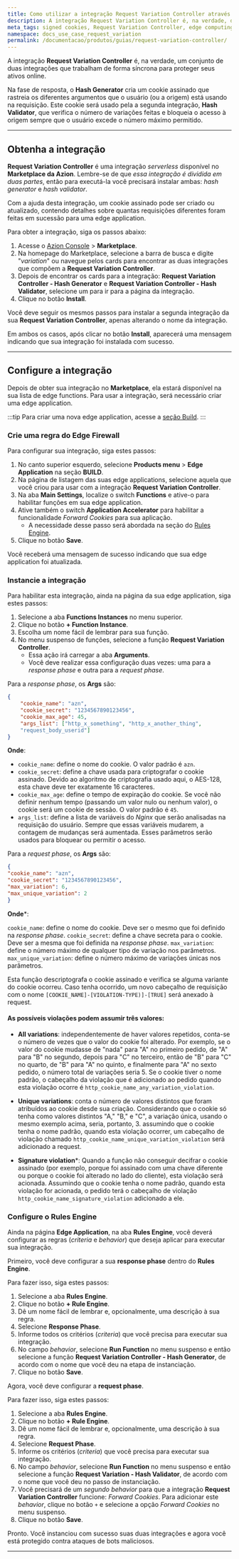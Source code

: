 ```yaml
---
title: Como utilizar a integração Request Variation Controller através do Marketplace da Azion
description: A integração Request Variation Controller é, na verdade, duas integrações que trabalham juntas para proteger seus ativos online.
meta_tags: signed cookies, Request Variation Controller, edge computing, proteção, hash validator, hash generator
namespace: docs_use_case_request_variation
permalink: /documentacao/produtos/guias/request-variation-controller/
---
```



A integração **Request Variation Controller** é, na verdade, um conjunto de duas integrações que trabalham de forma síncrona para proteger seus ativos online.

Na fase de resposta, o **Hash Generator** cria um cookie assinado que rastreia os diferentes argumentos que o usuário (ou a origem) está usando na requisição. Este cookie será usado pela a segunda integração, **Hash Validator**, que verifica o número de variações feitas e bloqueia o acesso à origem sempre que o usuário excede o número máximo permitido.

---

## Obtenha a integração

**Request Variation Controller** é uma integração *serverless* disponível no **Marketplace da Azion**. Lembre-se de que *essa integração é dividida em duas partes*, então para executá-la você precisará instalar ambas: *hash generator* e *hash validator*.

Com a ajuda desta integração, um cookie assinado pode ser criado ou atualizado, contendo detalhes sobre quantas requisições diferentes foram feitas em sucessão para uma edge application.

Para obter a integração, siga os passos abaixo:

1. Acesse o [Azion Console](/pt-br/documentacao/produtos/guias/como-acessar-o-azion-console/) > **Marketplace**.
2. Na homepage do Marketplace, selecione a barra de busca e digite "*variation*" ou navegue pelos cards para encontrar as duas integrações que compõem a **Request Variation Controller**.
3. Depois de encontrar os cards para a integração: **Request Variation Controller - Hash Generator** e **Request Variation Controller - Hash Validator**, selecione um para ir para a página da integração.
4. Clique no botão **Install**.

Você deve seguir os mesmos passos para instalar a segunda integração da sua **Request Variation Controller**, apenas alterando o nome da integração.

Em ambos os casos, após clicar no botão **Install**, aparecerá uma mensagem indicando que sua integração foi instalada com sucesso.

---

## Configure a integração

Depois de obter sua integração no **Marketplace**, ela estará disponível na sua lista de edge functions. Para usar a integração, será necessário criar uma edge application.

:::tip
Para criar uma nova edge application, acesse a [seção Build](/pt-br/documentacao/produtos/guias/build/criar-uma-aplicacao/).
:::

### Crie uma regra do Edge Firewall

Para configurar sua integração, siga estes passos:

1. No canto superior esquerdo, selecione **Products menu** > **Edge Application** na seção **BUILD**.
2. Na página de listagem das suas edge applications, selecione aquela que você criou para usar com a integração **Request Variation Controller**.
3. Na aba **Main Settings**, localize o switch **Functions** e ative-o para habilitar funções em sua edge application.
4. Ative também o switch **Application Accelerator** para habilitar a funcionalidade *Forward Cookies* para sua aplicação.
    - A necessidade desse passo será abordada na seção do [Rules Engine](#configure-o-rules-engine).
5. Clique no botão **Save**.

Você receberá uma mensagem de sucesso indicando que sua edge application foi atualizada.

### Instancie a integração

Para habilitar esta integração, ainda na página da sua edge application, siga estes passos:

1. Selecione a aba **Functions Instances** no menu superior.
2. Clique no botão **+ Function Instance**.
3. Escolha um nome fácil de lembrar para sua função.
4. No menu suspenso de funções, selecione a função **Request Variation Controller**.
    - Essa ação irá carregar a aba **Arguments**.
    - Você deve realizar essa configuração duas vezes: uma para a *response phase* e outra para a *request phase*.

Para a *response phase*, os **Args** são:

```json
{
    "cookie_name": "azn",
    "cookie_secret": "1234567890123456",
    "cookie_max_age": 45,
    "args_list": ["http_x_something", "http_x_another_thing",
    "request_body_userid"]
}
```

**Onde**:

- `cookie_name`: define o nome do cookie. O valor padrão é `azn`.
- `cookie_secret`: define a chave usada para criptografar o cookie assinado. Devido ao algoritmo de criptografia usado aqui, o AES-128, esta chave deve ter exatamente 16 caracteres.
- `cookie_max_age`: define o tempo de expiração do cookie. Se você não definir nenhum tempo (passando um valor nulo ou nenhum valor), o cookie será um cookie de sessão. O valor padrão é `45`.
- `args_list`: define a lista de variáveis do *Nginx* que serão analisadas na requisição do usuário. Sempre que essas variáveis mudarem, a contagem de mudanças será aumentada. Esses parâmetros serão usados para bloquear ou permitir o acesso.

Para a *request phase*, os **Args** são:

```json
{
"cookie_name": "azn",
"cookie_secret": "1234567890123456",
"max_variation": 6,
"max_unique_variation": 2
}
```

**Onde***:

`cookie_name`: define o nome do cookie. Deve ser o mesmo que foi definido na *response phase*.
`cookie_secret`: define a chave secreta para o cookie. Deve ser a mesma que foi definida na *response phase*.
`max_variation`: define o número máximo de qualquer tipo de variação nos parâmetros.
`max_unique_variation`: define o número máximo de variações únicas nos parâmetros.

Esta função descriptografa o cookie assinado e verifica se alguma variante do cookie ocorreu. Caso tenha ocorrido, um novo cabeçalho de requisição com o nome `[COOKIE_NAME]-[VIOLATION-TYPE)]-[TRUE]` será anexado à request.

#### As possíveis violações podem assumir três valores:

- **All variations**: independentemente de haver valores repetidos, conta-se o número de vezes que o valor do cookie foi alterado. Por exemplo, se o valor do cookie mudasse de "nada" para "A" no primeiro pedido, de "A" para "B" no segundo, depois para "C" no terceiro, então de "B" para "C" no quarto, de "B" para "A" no quinto, e finalmente para "A" no sexto pedido, o número total de variações seria 5. Se o cookie tiver o nome padrão, o cabeçalho da violação que é adicionado ao pedido quando esta violação ocorre é `http_cookie_name_any_variation_violation`.

- **Unique variations**: conta o número de valores distintos que foram atribuídos ao cookie desde sua criação. Considerando que o cookie só tenha como valores distintos "A," "B," e "C", a variação única, usando o mesmo exemplo acima, seria, portanto, 3. assumindo que o cookie tenha o nome padrão, quando esta violação ocorrer, um cabeçalho de violação chamado `http_cookie_name_unique_variation_violation` será adicionado a request.

- **Signature violation***: Quando a função não conseguir decifrar o cookie assinado (por exemplo, porque foi assinado com uma chave diferente ou porque o cookie foi alterado no lado do cliente), esta violação será acionada. Assumindo que o cookie tenha o nome padrão, quando esta violação for acionada, o pedido terá o cabeçalho de violação `http_cookie_name_signature_violation` adicionado a ele.

### Configure o Rules Engine

Ainda na página **Edge Application**, na aba **Rules Engine**, você deverá configurar as regras (*criteria* e *behavior*) que deseja aplicar para executar sua integração.

Primeiro, você deve configurar a sua **response phase** dentro do **Rules Engine**.

Para fazer isso, siga estes passos:

1. Selecione a aba **Rules Engine**.
2. Clique no botão **+ Rule Engine**.
3. Dê um nome fácil de lembrar e, opcionalmente, uma descrição à sua regra.
4. Selecione **Response Phase**.
5. Informe todos os critérios (*criteria*) que você precisa para executar sua integração.
6. No campo *behavior*, selecione **Run Function** no menu suspenso e então selecione a função **Request Variation Controller - Hash Generator**, de acordo com o nome que você deu na etapa de instanciação.
7. Clique no botão **Save**.

Agora, você deve configurar a **request phase**.

Para fazer isso, siga estes passos:

1. Selecione a aba **Rules Engine**.
2. Clique no botão **+ Rule Engine**.
3. Dê um nome fácil de lembrar e, opcionalmente, uma descrição à sua regra.
4. Selecione **Request Phase**.
5. Informe os critérios (*criteria*) que você precisa para executar sua integração.
6. No campo *behavior*, selecione **Run Function** no menu suspenso e então selecione a função **Request Variation - Hash Validator**, de acordo com o nome que você deu no passo de instanciação.
7. Você precisará de um *segundo behavior* para que a integração **Request Variation Controller** funcione: *Forward Cookies*. Para adicionar este *behavior*, clique no botão `+` e selecione a opção *Forward Cookies* no menu suspenso.
8. Clique no botão **Save**.

Pronto. Você instanciou com sucesso suas duas integrações e agora você está protegido contra ataques de bots maliciosos.

---
